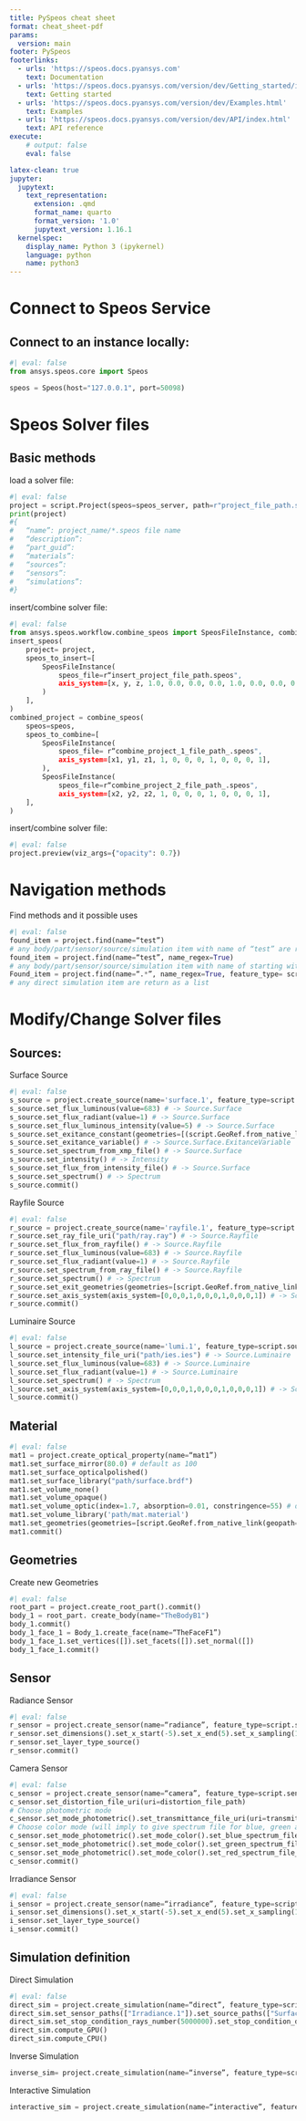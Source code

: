 ```yaml
---
title: PySpeos cheat sheet
format: cheat_sheet-pdf
params:
  version: main
footer: PySpeos
footerlinks:
  - urls: 'https://speos.docs.pyansys.com'
    text: Documentation
  - urls: 'https://speos.docs.pyansys.com/version/dev/Getting_started/index.html'
    text: Getting started
  - urls: 'https://speos.docs.pyansys.com/version/dev/Examples.html'
    text: Examples
  - urls: 'https://speos.docs.pyansys.com/version/dev/API/index.html'
    text: API reference
execute:
    # output: false
    eval: false

latex-clean: true
jupyter:
  jupytext:
    text_representation:
      extension: .qmd
      format_name: quarto
      format_version: '1.0'
      jupytext_version: 1.16.1
  kernelspec:
    display_name: Python 3 (ipykernel)
    language: python
    name: python3
---
```


# Connect to Speos Service

## Connect to an instance locally:

```python
#| eval: false
from ansys.speos.core import Speos

speos = Speos(host="127.0.0.1", port=50098)
```

# Speos Solver files

## Basic methods

load a solver file:
```python
#| eval: false
project = script.Project(speos=speos_server, path=r"project_file_path.speos")​
print(project)​
#{​
#	“name”: project_name/*.speos file name​
#	“description”:​
#	“part_guid”:​
#	“materials”:​
#	“sources”:​
#	“sensors”:​
#	“simulations”:​
#}
```

insert/combine solver file:
```python
#| eval: false
from ansys.speos.workflow.combine_speos import SpeosFileInstance, combine_speos, insert_speos​
insert_speos(​
    project= project,​
    speos_to_insert=[​
        SpeosFileInstance(​
            speos_file=r“insert_project_file_path.speos",​
            axis_system=[x, y, z, 1.0, 0.0, 0.0, 0.0, 1.0, 0.0, 0.0, 0.0, 1.0],​
        )​
    ],​
)
combined_project = combine_speos(​
    speos=speos,​
    speos_to_combine=[​
        SpeosFileInstance(​
            speos_file= r“combine_project_1_file_path_.speos",​
            axis_system=[x1, y1, z1, 1, 0, 0, 0, 1, 0, 0, 0, 1],​
        ),​
        SpeosFileInstance(​
            speos_file=r“combine_project_2_file_path_.speos",​
            axis_system=[x2, y2, z2, 1, 0, 0, 0, 1, 0, 0, 0, 1],​
    ],​
)
```

insert/combine solver file:
```python
#| eval: false
project.preview(viz_args={"opacity": 0.7})
```

# Navigation methods

Find methods and it possible uses
```python
#| eval: false
found_item = project.find(name=“test”)​
# any body/part/sensor/source/simulation item with name of “test” are return as a list​
found_item = project.find(name=“test”, name_regex=True)​
# any body/part/sensor/source/simulation item with name of starting with “test” are return as a list
Found_item = project.find(name=“.*”, name_regex=True, feature_type= script.simulation.Direct)​
# any direct simulation item are return as a list​
```

# Modify/Change Solver files

## Sources:
Surface Source
```python
#| eval: false
s_source = project.create_source(name='surface.1', feature_type=script.source.Surface)
s_source.set_flux_luminous(value=683) # -> Source.Surface​
s_source.set_flux_radiant(value=1) # -> Source.Surface​
s_source.set_flux_luminous_intensity(value=5) # -> Source.Surface​
s_source.set_exitance_constant(geometries=[(script.GeoRef.from_native_link("TheBodyB/TheFaceF"), False)]) # -> Source.Surface​
s_source.set_exitance_variable() # -> Source.Surface.ExitanceVariable​
s_source.set_spectrum_from_xmp_file() # -> Source.Surface​
s_source.set_intensity() # -> Intensity​
s_source.set_flux_from_intensity_file() # -> Source.Surface​
s_source.set_spectrum() # -> Spectrum
s_source.commit()
```

Rayfile Source
```python
#| eval: false
r_source = project.create_source(name='rayfile.1', feature_type=script.source.Rayfile)
r_source.set_ray_file_uri("path/ray.ray") # -> Source.Rayfile
r_source.set_flux_from_rayfile() # -> Source.Rayfile
r_source.set_flux_luminous(value=683) # -> Source.Rayfile
r_source.set_flux_radiant(value=1) # -> Source.Rayfile
r_source.set_spectrum_from_ray_file() # -> Source.Rayfile
r_source.set_spectrum() # -> Spectrum
r_source.set_exit_geometries(geometries=[script.GeoRef.from_native_link("TheBodyB/TheFaceF")]) # -> Source.Rayfile
r_source.set_axis_system(axis_system=[0,0,0,1,0,0,0,1,0,0,0,1]) # -> Source.Rayfile
r_source.commit()
```

Luminaire Source
```python
#| eval: false
l_source = project.create_source(name='lumi.1', feature_type=script.source.Luminaire)
l_source.set_intensity_file_uri("path/ies.ies") # -> Source.Luminaire​
l_source.set_flux_luminous(value=683) # -> Source.Luminaire
l_source.set_flux_radiant(value=1) # -> Source.Luminaire​
l_source.set_spectrum() # -> Spectrum
l_source.set_axis_system(axis_system=[0,0,0,1,0,0,0,1,0,0,0,1]) # -> Source.Luminaire
l_source.commit()
```

## Material

```python
#| eval: false
mat1 = project.create_optical_property(name=“mat1”)​
mat1.set_surface_mirror(80.0) # default as 100​
mat1.set_surface_opticalpolished()​
mat1.set_surface_library("path/surface.brdf")​
mat1.set_volume_none()​
mat1.set_volume_opaque()​
mat1.set_volume_optic(index=1.7, absorption=0.01, constringence=55) # default as index=1.5 with absorption = 0​
mat1.set_volume_library('path/mat.material')​
mat1.set_geometries(geometries=[script.GeoRef.from_native_link(geopath="TheBodyB")])
mat1.commit()
```

## Geometries

Create new Geometries
```python
#| eval: false
root_part = project.create_root_part().commit()​
body_1 = root_part. create_body(name="TheBodyB1")​
body_1.commit() ​
body_1_face_1 = Body_1.create_face(name=“TheFaceF1”)​
body_1_face_1.set_vertices([]).set_facets([]).set_normal([])​
body_1_face_1.commit()
```

## Sensor

Radiance Sensor
```python
#| eval: false
r_sensor = project.create_sensor(name=“radiance”, feature_type=script.sensor.Radiance)
r_sensor.set_dimensions().set_x_start(-5).set_x_end(5).set_x_sampling(10).set_y_start(-5).set_y_end(5).set_y_sampling(10)
r_sensor.set_layer_type_source()
r_sensor.commit()
```

Camera Sensor
```python
#| eval: false
c_sensor = project.create_sensor(name=“camera”, feature_type=script.sensor.Camera)
c_sensor.set_distortion_file_uri(uri=distortion_file_path)
# Choose photometric mode
c_sensor.set_mode_photometric().set_transmittance_file_uri(uri=transmittance_file_path)
# Choose color mode (will imply to give spectrum file for blue, green and red)
c_sensor.set_mode_photometric().set_mode_color().set_blue_spectrum_file_uri(uri=blue_spectrum_path)
c_sensor.set_mode_photometric().set_mode_color().set_green_spectrum_file_uri(uri=green_spectrum_path)
c_sensor.set_mode_photometric().set_mode_color().set_red_spectrum_file_uri(uri=red_spectrum_path)
c_sensor.commit()
```

Irradiance Sensor
```python
#| eval: false
i_sensor = project.create_sensor(name=“irradiance”, feature_type=script.sensor.Irradiance)
i_sensor.set_dimensions().set_x_start(-5).set_x_end(5).set_x_sampling(10).set_y_start(-5).set_y_end(5).set_y_sampling(10)
i_sensor.set_layer_type_source()
i_sensor.commit()

```

## Simulation definition
Direct Simulation
```python
#| eval: false
direct_sim = project.create_simulation(name=“direct”, feature_type=script.simulation.Direct)​
direct_sim.set_sensor_paths(["Irradiance.1"]).set_source_paths(["Surface.1"])
direct_sim.set_stop_condition_rays_number(5000000).set_stop_condition_duration(3600)
direct_sim.compute_GPU()
direct_sim.compute_CPU()
```

Inverse Simulation
```python
inverse_sim= project.create_simulation(name=“inverse”, feature_type=script.simulation.Inverse)​
```

Interactive Simulation
```python
interactive_sim = project.create_simulation(name=“interactive”, feature_type=script.simulation.Interactive)
```